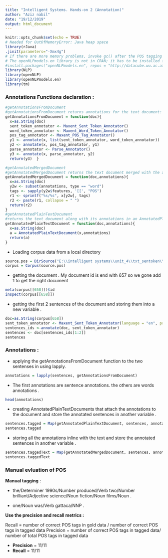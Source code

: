 ```yaml
---
title: "Intelligent Systems. Hands-on 2 (Annotation)"
author: "Aziz nabil"
date: "19/12/2019"
output: html_document
---
```


```r
knitr::opts_chunk$set(echo = TRUE)
# Needed for OutOfMemoryError: Java heap space 
library(rJava)
.jinit(parameters="-Xmx4g")
# If there are more memory problems, invoke gc() after the POS tagging
# The openNLPmodels.en library is not in CRAN; it has to be installed from another repository
#install.packages("openNLPmodels.en", repos = "http://datacube.wu.ac.at")
library(NLP)
library(openNLP) 
library(openNLPmodels.en)
library(tm)
```

### Annotations Functions declaration :

```r
#getAnnotationsFromDocument
#getAnnotationsFromDocument returns annotations for the text document: word, sentence, #part-of-speech, and Penn Treebank parse annotations.
getAnnotationsFromDocument = function(doc){
  x=as.String(doc)
  sent_token_annotator <- Maxent_Sent_Token_Annotator()
  word_token_annotator <- Maxent_Word_Token_Annotator()
  pos_tag_annotator <- Maxent_POS_Tag_Annotator()
  y1 <- annotate(x, list(sent_token_annotator, word_token_annotator))
  y2 <- annotate(x, pos_tag_annotator, y1)
  parse_annotator <- Parse_Annotator()
  y3 <- annotate(x, parse_annotator, y2)
  return(y3)  }

#getAnnotatedMergedDocument
#getAnnotatedMergedDocument returns the text document merged with the annotations.
getAnnotatedMergedDocument = function(doc,annotations){
  x=as.String(doc)
  y2w <- subset(annotations, type == "word")
  tags <- sapply(y2w$features, '[[', "POS")
  r1 <- sprintf("%s/%s", x[y2w], tags)
  r2 <- paste(r1, collapse = " ")
  return(r2)  
}
#getAnnotatedPlainTextDocument
#returns the text document along with its annotations in an AnnotatedPlainTextDocument.
getAnnotatedPlainTextDocument = function(doc,annotations){
  x=as.String(doc)
  a = AnnotatedPlainTextDocument(x,annotations)
  return(a)  
} 
```

* Loading corpus data from a local directory

```r
source.pos = DirSource("E:\\intelligent systems\\unit_4\\txt_sentoken\\pos", encoding = "UTF-8")
corpus = Corpus(source.pos)
```

* getting the document .
My document id is end with 657 so we gone add 1 to get the right document
```r
meta(corpus[[658]])$id
inspect(corpus[[658]])
```

* getting the first 2 sentences of the document and storing them into a new variable .

```r
doc=as.String(corpus[658])
sent_token_annotator <- Maxent_Sent_Token_Annotator(language = "en", probs = FALSE, model = NULL)
sentences_ids <-annotate(doc, sent_token_annotator)
sentences <- doc[sentences_ids[1:2]]
sentences

```
### Annotations :
* applying the getAnnotationsFromDocument function to the two sentenses in using lapply.

```r
annotations = lapply(sentences, getAnnotationsFromDocument)
```

* The first annotations are sentence annotations. the others are words annotations .

```r
head(annotations)
```

* creating AnnotatedPlainTextDocuments that attach the annotations to the document and store the annotated sentences in another variable .
```r
sentences.tagged = Map(getAnnotatedPlainTextDocument, sentences, annotations)
sentences.tagged
```
* storing all the annotations inline with the text and store the annotated sentences in another variable .
```r
sentences.taggedText = Map(getAnnotatedMergedDocument, sentences, annotations)
sentences.taggedText
```

### Manual evluation of POS
**Manual tagging** : 

+ the/Determiner 1990s/Number produced/Verb two/Number brilliant/Adjective science/Noun fiction/Noun films/Noun .

+ one/Noun was/Verb gattaca/NNP .

**Use the precision and recall metrics :**

Recall = number of correct POS tags in gold data  / number of correct POS tags in tagged data
Precision =  number of correct POS tags in tagged data/ number of total POS tags in tagged data

+ **Precision** = 11/11
+ **Recall**  = 11/11
 